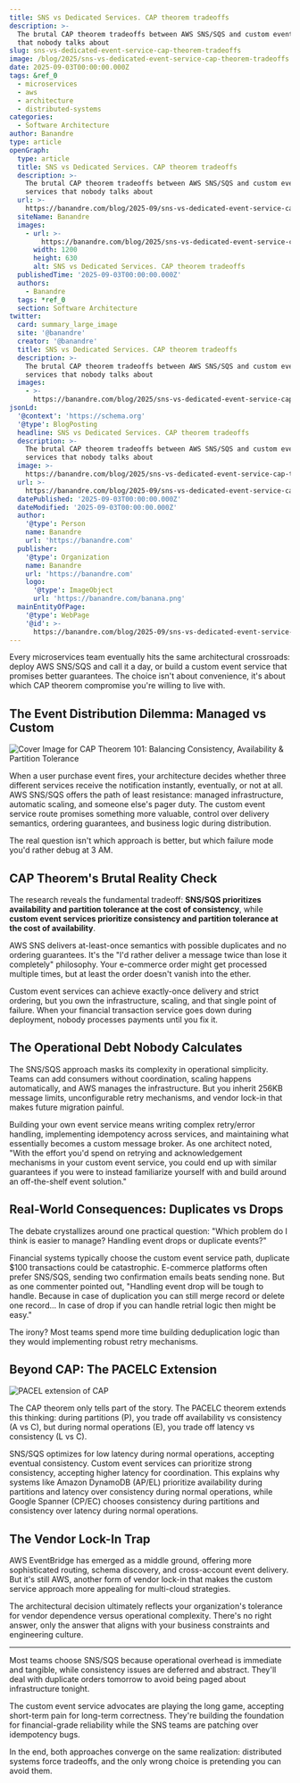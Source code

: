 ```yaml
---
title: SNS vs Dedicated Services. CAP theorem tradeoffs
description: >-
  The brutal CAP theorem tradeoffs between AWS SNS/SQS and custom event services
  that nobody talks about
slug: sns-vs-dedicated-event-service-cap-theorem-tradeoffs
image: /blog/2025/sns-vs-dedicated-event-service-cap-theorem-tradeoffs.webp
date: 2025-09-03T00:00:00.000Z
tags: &ref_0
  - microservices
  - aws
  - architecture
  - distributed-systems
categories:
  - Software Architecture
author: Banandre
type: article
openGraph:
  type: article
  title: SNS vs Dedicated Services. CAP theorem tradeoffs
  description: >-
    The brutal CAP theorem tradeoffs between AWS SNS/SQS and custom event
    services that nobody talks about
  url: >-
    https://banandre.com/blog/2025-09/sns-vs-dedicated-event-service-cap-theorem-tradeoffs
  siteName: Banandre
  images:
    - url: >-
        https://banandre.com/blog/2025/sns-vs-dedicated-event-service-cap-theorem-tradeoffs.webp
      width: 1200
      height: 630
      alt: SNS vs Dedicated Services. CAP theorem tradeoffs
  publishedTime: '2025-09-03T00:00:00.000Z'
  authors:
    - Banandre
  tags: *ref_0
  section: Software Architecture
twitter:
  card: summary_large_image
  site: '@banandre'
  creator: '@banandre'
  title: SNS vs Dedicated Services. CAP theorem tradeoffs
  description: >-
    The brutal CAP theorem tradeoffs between AWS SNS/SQS and custom event
    services that nobody talks about
  images:
    - >-
      https://banandre.com/blog/2025/sns-vs-dedicated-event-service-cap-theorem-tradeoffs.webp
jsonLd:
  '@context': 'https://schema.org'
  '@type': BlogPosting
  headline: SNS vs Dedicated Services. CAP theorem tradeoffs
  description: >-
    The brutal CAP theorem tradeoffs between AWS SNS/SQS and custom event
    services that nobody talks about
  image: >-
    https://banandre.com/blog/2025/sns-vs-dedicated-event-service-cap-theorem-tradeoffs.webp
  url: >-
    https://banandre.com/blog/2025-09/sns-vs-dedicated-event-service-cap-theorem-tradeoffs
  datePublished: '2025-09-03T00:00:00.000Z'
  dateModified: '2025-09-03T00:00:00.000Z'
  author:
    '@type': Person
    name: Banandre
    url: 'https://banandre.com'
  publisher:
    '@type': Organization
    name: Banandre
    url: 'https://banandre.com'
    logo:
      '@type': ImageObject
      url: 'https://banandre.com/banana.png'
  mainEntityOfPage:
    '@type': WebPage
    '@id': >-
      https://banandre.com/blog/2025-09/sns-vs-dedicated-event-service-cap-theorem-tradeoffs
---
```


Every microservices team eventually hits the same architectural crossroads: deploy AWS SNS/SQS and call it a day, or build a custom event service that promises better guarantees. The choice isn't about convenience, it's about which CAP theorem compromise you're willing to live with.

## The Event Distribution Dilemma: Managed vs Custom

![Cover Image for CAP Theorem 101: Balancing Consistency, Availability & Partition Tolerance](/blog/2025/cap-theorem-101-balancing-consistency-availability-and-partition-tolerance.webp)

When a user purchase event fires, your architecture decides whether three different services receive the notification instantly, eventually, or not at all. AWS SNS/SQS offers the path of least resistance: managed infrastructure, automatic scaling, and someone else's pager duty. The custom event service route promises something more valuable, control over delivery semantics, ordering guarantees, and business logic during distribution.

The real question isn't which approach is better, but which failure mode you'd rather debug at 3 AM.

## CAP Theorem's Brutal Reality Check

The research reveals the fundamental tradeoff: **SNS/SQS prioritizes availability and partition tolerance at the cost of consistency**, while **custom event services prioritize consistency and partition tolerance at the cost of availability**.

AWS SNS delivers at-least-once semantics with possible duplicates and no ordering guarantees. It's the "I'd rather deliver a message twice than lose it completely" philosophy. Your e-commerce order might get processed multiple times, but at least the order doesn't vanish into the ether.

Custom event services can achieve exactly-once delivery and strict ordering, but you own the infrastructure, scaling, and that single point of failure. When your financial transaction service goes down during deployment, nobody processes payments until you fix it.

## The Operational Debt Nobody Calculates


The SNS/SQS approach masks its complexity in operational simplicity. Teams can add consumers without coordination, scaling happens automatically, and AWS manages the infrastructure. But you inherit 256KB message limits, unconfigurable retry mechanisms, and vendor lock-in that makes future migration painful.

Building your own event service means writing complex retry/error handling, implementing idempotency across services, and maintaining what essentially becomes a custom message broker. As one architect noted, "With the effort you'd spend on retrying and acknowledgement mechanisms in your custom event service, you could end up with similar guarantees if you were to instead familiarize yourself with and build around an off-the-shelf event solution."

## Real-World Consequences: Duplicates vs Drops

The debate crystallizes around one practical question: "Which problem do I think is easier to manage? Handling event drops or duplicate events?"

Financial systems typically choose the custom event service path, duplicate $100 transactions could be catastrophic. E-commerce platforms often prefer SNS/SQS, sending two confirmation emails beats sending none. But as one commenter pointed out, "Handling event drop will be tough to handle. Because in case of duplication you can still merge record or delete one record... In case of drop if you can handle retrial logic then might be easy."

The irony? Most teams spend more time building deduplication logic than they would implementing robust retry mechanisms.

## Beyond CAP: The PACELC Extension

![PACEL extension of CAP](/blog/2025/cap-pacelc-extension.webp)

The CAP theorem only tells part of the story. The PACELC theorem extends this thinking: during partitions (P), you trade off availability vs consistency (A vs C), but during normal operations (E), you trade off latency vs consistency (L vs C).

SNS/SQS optimizes for low latency during normal operations, accepting eventual consistency. Custom event services can prioritize strong consistency, accepting higher latency for coordination. This explains why systems like Amazon DynamoDB (AP/EL) prioritize availability during partitions and latency over consistency during normal operations, while Google Spanner (CP/EC) chooses consistency during partitions and consistency over latency during normal operations.

## The Vendor Lock-In Trap

AWS EventBridge has emerged as a middle ground, offering more sophisticated routing, schema discovery, and cross-account event delivery. But it's still AWS, another form of vendor lock-in that makes the custom service approach more appealing for multi-cloud strategies.

The architectural decision ultimately reflects your organization's tolerance for vendor dependence versus operational complexity. There's no right answer, only the answer that aligns with your business constraints and engineering culture.

---

Most teams choose SNS/SQS because operational overhead is immediate and tangible, while consistency issues are deferred and abstract. They'll deal with duplicate orders tomorrow to avoid being paged about infrastructure tonight.

The custom event service advocates are playing the long game, accepting short-term pain for long-term correctness. They're building the foundation for financial-grade reliability while the SNS teams are patching over idempotency bugs.

In the end, both approaches converge on the same realization: distributed systems force tradeoffs, and the only wrong choice is pretending you can avoid them.
